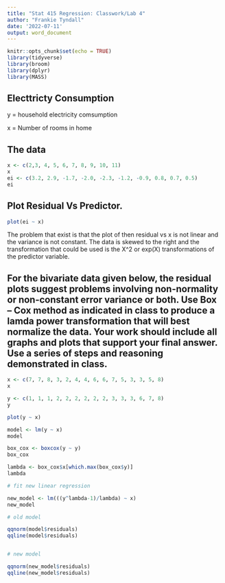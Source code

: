 ```yaml
---
title: "Stat 415 Regression: Classwork/Lab 4"
author: "Frankie Tyndall"
date: '2022-07-11'
output: word_document
---
```


```r
knitr::opts_chunk$set(echo = TRUE)
library(tidyverse)
library(broom)
library(dplyr)
library(MASS)
```

## Electtricty Consumption

y = household electricity comsumption

x = Number of rooms in home


## The data 

```r

x <- c(2,3, 4, 5, 6, 7, 8, 9, 10, 11)
x
ei <- c(3.2, 2.9, -1.7, -2.0, -2.3, -1.2, -0.9, 0.8, 0.7, 0.5)
ei


```

## Plot Residual Vs Predictor.

```r
plot(ei ~ x)
```

The problem that exist is that the plot of then residual vs x is not linear and
the variance is not constant. The data is skewed to the right and the transformation that could be used is the X^2 or exp(X) transformations of the 
predictor variable.


## For the bivariate data given below, the residual plots suggest problems involving non-normality or non-constant error variance or both.  Use Box – Cox method as indicated in class to produce a lamda power transformation that will best normalize the data. Your work should include all graphs and plots that support your final answer.  Use a series of steps and reasoning demonstrated in class.

```r
x <- c(7, 7, 8, 3, 2, 4, 4, 6, 6, 7, 5, 3, 3, 5, 8)
x

y <- c(1, 1, 1, 2, 2, 2, 2, 2, 2, 3, 3, 3, 6, 7, 8)
y

plot(y ~ x)

model <- lm(y ~ x)
model

box_cox <- boxcox(y ~ y)
box_cox

lambda <- box_cox$x[which.max(box_cox$y)]
lambda

# fit new linear regression

new_model <- lm(((y^lambda-1)/lambda) ~ x)
new_model

# old model

qqnorm(model$residuals) 
qqline(model$residuals) 


# new model 

qqnorm(new_model$residuals) 
qqline(new_model$residuals) 

```

